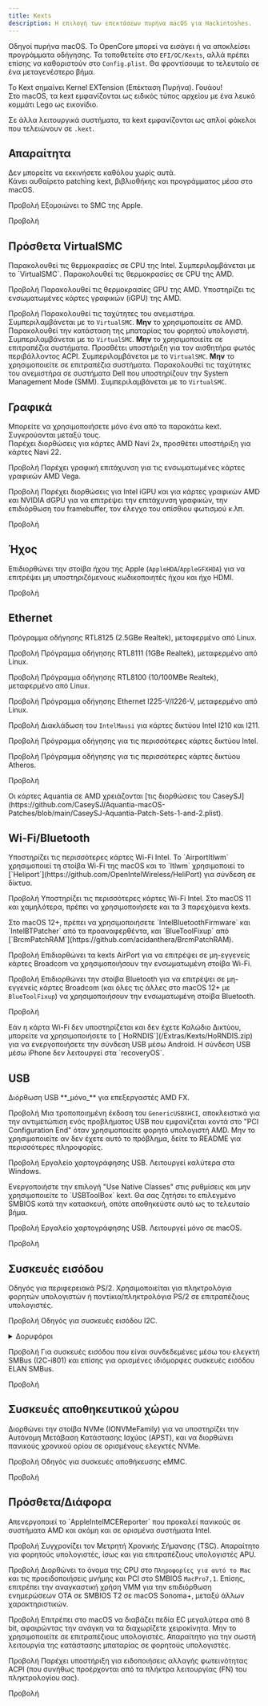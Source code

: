 ```yaml
---
title: Kexts
description: Η επιλογή των επεκτάσεων πυρήνα macOS για Hackintoshes.
---
```



Οδηγοί πυρήνα macOS. Το OpenCore μπορεί να εισάγει ή να αποκλείσει προγράμματα οδήγησης. Τα τοποθετείτε στο `EFI/OC/Kexts`, αλλά πρέπει επίσης να καθοριστούν στο `Config.plist`. Θα φροντίσουμε το τελευταίο σε ένα μεταγενέστερο βήμα.

<Aside type="tip" title="Το ήξερες;">
Το Kext σημαίνει Kernel EXTension (Επέκταση Πυρήνα). Γουάου!
</Aside>

<Aside type="note">
Στο macOS, τα kext εμφανίζονται ως ειδικός τύπος αρχείου με ένα λευκό κομμάτι Lego ως εικονίδιο.

Σε άλλα λειτουργικά συστήματα, τα kext εμφανίζονται ως απλοί φάκελοι που τελειώνουν σε `.kext`.
</Aside>

## Απαραίτητα

<Aside type="danger">
Δεν μπορείτε να εκκινήσετε καθόλου χωρίς αυτά.
</Aside>

<CardGrid>
<Card title="Lilu <code>10.4+</code>">
Κάνει αυθαίρετο patching kext, βιβλιοθήκης και προγράμματος μέσα στο macOS.

<LinkButton icon="external" href="https://github.com/acidanthera/Lilu">Προβολή</LinkButton>
</Card>
<Card title="VirtualSMC <code>10.4+</code>">
Εξομοιώνει το SMC της Apple.

<LinkButton icon="external" href="https://github.com/acidanthera/VirtualSMC">Προβολή</LinkButton>
</Card>
</CardGrid>

## Πρόσθετα VirtualSMC

<CardGrid>
<Card title="SMCProcessor <code>10.7+</code>">
Παρακολουθεί τις θερμοκρασίες σε CPU της Intel. Συμπεριλαμβάνεται με το `VirtualSMC`.
</Card>
<Card title="SMCProcessorAMD <code>10.13+</code>">
Παρακολουθεί τις θερμοκρασίες σε CPU της AMD.

<LinkButton icon="external" href="https://github.com/Lorys89/SMCProcessorAMD">Προβολή</LinkButton>
</Card>
<Card title="SMCRadeonSensors <code>10.14+</code>">
Παρακολουθεί τις θερμοκρασίες GPU της AMD. Υποστηρίζει τις ενσωματωμένες κάρτες γραφικών (iGPU) της AMD.

<LinkButton icon="external" href="https://github.com/ChefKissInc/SMCRadeonSensors">Προβολή</LinkButton>
</Card>
<Card title="SMCSuperIO <code>10.6</code> <code>64-bit only</code>">
Παρακολουθεί τις ταχύτητες του ανεμιστήρα. Συμπεριλαμβάνεται με το `VirtualSMC`. **Μην** το χρησιμοποιείτε σε AMD.
</Card>
<Card title="SMCBatteryManager <code>10.4</code>">
Παρακολουθεί την κατάσταση της μπαταρίας του φορητού υπολογιστή. Συμπεριλαμβάνεται με το `VirtualSMC`. **Μην** το χρησιμοποιείτε σε επιτραπέζια συστήματα.
</Card>
<Card title="SMCLightSensor <code>10.6</code> <code>64-bit only</code>">
Προσθέτει υποστήριξη για τον αισθητήρα φωτός περιβάλλοντος ACPI. Συμπεριλαμβάνεται με το `VirtualSMC`. **Μην** το χρησιμοποιείτε σε επιτραπέζια συστήματα.
</Card>
<Card title="SMCDellSensors <code>10.7+</code>">
Παρακολουθεί τις ταχύτητες του ανεμιστήρα σε συστήματα Dell που υποστηρίζουν την System Management Mode (SMM). Συμπεριλαμβάνεται με το `VirtualSMC`.
</Card>
</CardGrid>

## Γραφικά

<Aside type="danger">
Μπορείτε να χρησιμοποιήσετε μόνο ένα από τα παρακάτω kext. Συγκρούονται μεταξύ τους.
</Aside>

<CardGrid>
<Card title="NootRX <code>11.0+</code>">
Παρέχει διορθώσεις για κάρτες AMD Navi 2x, προσθέτει υποστήριξη για κάρτες Navi 22.

<LinkButton icon="external" href="https://github.com/ChefKissInc/NootRX">Προβολή</LinkButton>
</Card>
<Card title="NootedRed <code>10.15+</code>">
Παρέχει γραφική επιτάχυνση για τις ενσωματωμένες κάρτες γραφικών AMD Vega.

<LinkButton icon="external" href="https://github.com/ChefKissInc/NootedRed">Προβολή</LinkButton>
</Card>
<Card title="WhateverGreen <code>10.6+</code> <code>64-bit only</code>">
Παρέχει διορθώσεις για Intel iGPU και για κάρτες γραφικών AMD και NVIDIA dGPU για να επιτρέψει την επιτάχυνση γραφικών, την επιδιόρθωση του framebuffer, τον έλεγχο του οπίσθιου φωτισμού κ.λπ.

<LinkButton icon="external" href="https://github.com/acidanthera/WhateverGreen">Προβολή</LinkButton>
</Card>
</CardGrid>

## Ήχος

<CardGrid>
<Card title="AppleALC <code>10.4+</code>">

Επιδιορθώνει την στοίβα ήχου της Apple (`AppleHDA`/`AppleGFXHDA`) για να επιτρέψει μη υποστηριζόμενους κωδικοποιητές ήχου και ήχο HDMI.

<LinkButton icon="external" href="https://github.com/acidanthera/AppleALC">Προβολή</LinkButton>
</Card>
</CardGrid>

## Ethernet

<CardGrid>
<Card title="LucyRTL8125Ethernet <code>10.14+</code>">
Πρόγραμμα οδήγησης RTL8125 (2.5GBe Realtek), μεταφερμένο από Linux.

<LinkButton icon="external" href="https://github.com/Mieze/LucyRTL8125Ethernet">Προβολή</LinkButton>
</Card>
<Card title="RealtekRTL8111 <code>10.14+</code>">
Πρόγραμμα οδήγησης RTL8111 (1GBe Realtek), μεταφερμένο από Linux.

<LinkButton icon="external" href="https://github.com/Mieze/RTL8111_driver_for_OS_X">Προβολή</LinkButton>
</Card>
<Card title="RealtekRTL8100 <code>10.14+</code>">
Πρόγραμμα οδήγησης RTL8100 (10/100MBe Realtek), μεταφερμένο από Linux.

<LinkButton icon="external" href="https://www.insanelymac.com/forum/files/file/259-realtekrtl8100-binary/">Προβολή</LinkButton>
</Card>
<Card title="AppleIGC <code>10.15+</code>">
Πρόγραμμα οδήγησης Ethernet I225-V/I226-V, μεταφερμένο από Linux.

<LinkButton icon="external" href="https://github.com/SongXiaoXi/AppleIGC">Προβολή</LinkButton>
</Card>
<Card title="AppleIGB <code>10.9+</code>">
Διακλάδωση του `IntelMausi` για κάρτες δικτύου Intel I210 και I211.

<LinkButton icon="external" href="https://www.macos86.it/topic/6029-appleigb-and-intelmausi-integration/">Προβολή</LinkButton>
</Card>
<Card title="IntelMausi <code>10.9+</code> <code>10.6-10.8 with IntelSnowMausi</code>">
Πρόγραμμα οδήγησης για τις περισσότερες κάρτες δικτύου Intel.

<LinkButton icon="external" href="https://github.com/acidanthera/IntelMausi">Προβολή</LinkButton>
</Card>
<Card title="AtherosE2200Ethernet <code>10.12+</code>">
Πρόγραμμα οδήγησης για τις περισσότερες κάρτες δικτύου Atheros.

<LinkButton icon="external" href="https://github.com/Mieze/AtherosE2200Ethernet">Προβολή</LinkButton>
</Card>
</CardGrid>


<Aside type="caution">
Οι κάρτες Aquantia σε AMD χρειάζονται [τις διορθώσεις του CaseySJ](https://github.com/CaseySJ/Aquantia-macOS-Patches/blob/main/CaseySJ-Aquantia-Patch-Sets-1-and-2.plist).
</Aside>

## Wi-Fi/Bluetooth

<CardGrid>
<Card title="Itlwm <code>10.13+</code>">
Υποστηρίζει τις περισσότερες κάρτες Wi-Fi Intel. Το `AirportItlwm` χρησιμοποιεί τη στοίβα Wi-Fi της macOS και το `Itlwm` χρησιμοποιεί το [`Heliport`](https://github.com/OpenIntelWireless/HeliPort) για σύνδεση σε δίκτυα.

<LinkButton icon="external" href="https://github.com/OpenIntelWireless/itlwm">Προβολή</LinkButton>
</Card>
<Card title="IntelBluetoothFirmware">
Υποστηρίζει τις περισσότερες κάρτες Wi-Fi Intel. Στο macOS 11 και χαμηλότερα, πρέπει να χρησιμοποιήσετε και τα 3 παρεχόμενα kexts.

<Aside type="caution">
Στο macOS 12+, πρέπει να χρησιμοποιήσετε `IntelBluetoothFirmware` και `IntelBTPatcher` από τα προαναφερθέντα, και `BlueToolFixup` από [`BrcmPatchRAM`](https://github.com/acidanthera/BrcmPatchRAM).
</Aside>

<LinkButton icon="external" href="https://github.com/OpenIntelWireless/IntelBluetoothFirmware">Προβολή</LinkButton>
</Card>
<Card title="AirportBrcmFixup">
Επιδιορθώνει τα kexts AirPort για να επιτρέψει σε μη-εγγενείς κάρτες Broadcom να χρησιμοποιήσουν την ενσωματωμένη στοίβα Wi-Fi.

<LinkButton icon="external" href="https://github.com/acidanthera/AirportBrcmFixup">Προβολή</LinkButton>
</Card>
<Card title="BrcmPatchRAM">
Επιδιορθώνει την στοίβα Bluetooth για να επιτρέψει σε μη-εγγενείς κάρτες Broadcom (και όλες τις άλλες στο macOS 12+ με `BlueToolFixup`) να χρησιμοποιήσουν την ενσωματωμένη στοίβα Bluetooth.

<LinkButton icon="external" href="https://github.com/acidanthera/BrcmPatchRAM">Προβολή</LinkButton>
</Card>
</CardGrid>

<Aside type="tip">
Εάν η κάρτα Wi-Fi δεν υποστηρίζεται και δεν έχετε Καλώδιο Δικτύου, μπορείτε να χρησιμοποιήσετε το [`HoRNDIS`](/Extras/Kexts/HoRNDIS.zip) για να ενεργοποιήσετε την σύνδεση USB μέσω Android. Η σύνδεση USB μέσω iPhone δεν λειτουργεί στα `recoveryOS`.
</Aside>

## USB

<CardGrid>
<Card title="XLNCUSBFix <code>10.13+</code>">
Διόρθωση USB **_μόνο_** για επεξεργαστές AMD FX.

<LinkButton icon="external" href="/Extras/Kexts/XLNCUSBFix.zip">Προβολή</LinkButton>
</Card>
<Card title="GenericUSBXHCISB (USB fix hack)">
Μια τροποποιημένη έκδοση του `GenericUSBXHCI`, αποκλειστικά για την αντιμετώπιση ενός προβλήματος USB που εμφανίζεται κοντά στο "PCI Configuration End" όταν χρησιμοποιείτε φορητό υπολογιστή AMD. Μην το χρησιμοποιείτε αν δεν έχετε αυτό το πρόβλημα, δείτε το README για περισσότερες πληροφορίες.

<LinkButton icon="external" href="https://github.com/RattletraPM/GUX-RyzenXHCIFix">Προβολή</LinkButton>
</Card>
<Card title="USBToolBox">
Εργαλείο χαρτογράφησης USB. Λειτουργεί καλύτερα στα Windows.

<Aside type="caution">
Ενεργοποιήστε την επιλογή "Use Native Classes" στις ρυθμίσεις και μην χρησιμοποιείτε το `USBToolBox` kext.
Θα σας ζητήσει το επιλεγμένο SMBIOS κατά την κατασκευή, οπότε αποθηκεύστε αυτό ως το τελευταίο βήμα.
</Aside>

<LinkButton icon="external" href="https://github.com/USBToolBox/tool">Προβολή</LinkButton>
</Card>
<Card title="USBMap">
Εργαλείο χαρτογράφησης USB. Λειτουργεί μόνο σε macOS.

<LinkButton icon="external" href="https://github.com/CorpNewt/USBMap">Προβολή</LinkButton>
</Card>
</CardGrid>

## Συσκευές εισόδου

<CardGrid>
<Card title="VoodooPS2 <code>10.11+</code>">
Οδηγός για περιφερειακά PS/2. Χρησιμοποιείται για πληκτρολόγια φορητών υπολογιστών ή ποντίκια/πληκτρολόγια PS/2 σε επιτραπέζιους υπολογιστές.

<LinkButton icon="external" href="https://github.com/acidanthera/VoodooPS2">Προβολή</LinkButton>
</Card>
<Card title="VoodooI2C <code>10.13+</code>">
Οδηγός για συσκευές εισόδου I2C.

<details>
<summary>Δορυφόροι</summary>

<Aside type="danger">
Δεν μπορείτε να καταλάβετε τον τύπο της συσκευής μόνο από την επωνυμία ή το όνομα εμφάνισης.
</Aside>
<Aside type="danger">
Θα πρέπει να χρησιμοποιείτε μόνο έναν δορυφόρο, μην τους βάζετε όλους μαζί· μπορεί να συγκρουστούν.
</Aside>

| Τύπος συσκευής            | Δορυφόρος                                                                          |
| ------------------------- | ---------------------------------------------------------------------------------- |
| HID                       | `VoodooI2CHID`                                                                     |
| ELAN                      | `VoodooI2CELAN`                                                                    |
| FTE                       | `VoodooI2CFTE`                                                                     |
| Πρωτόκολλο Πολυαφής Atmel | `VoodooI2CAtmelMXT`                                                                |
| Synaptics                 | [`VoodooRMI`](https://github.com/VoodooSMBus/VoodooRMI) (υποστηρίζει επίσης SMBus) |
| Alps                      | [`AlpsHID`](https://github.com/blankmac/AlpsHID)                                   |

<Aside type="tip">
Το HID είναι ένας πολύ κοινός τύπος συσκευής. Αν έχετε φορητό υπολογιστή AMD, είναι πολύ πιθανό ότι το touchpad σας είναι συνδεδεμένο μέσω αυτού. Παρόλα αυτά, ελέγξτε διπλά.
</Aside>
</details>

<LinkButton icon="external" href="https://github.com/VoodooI2C/VoodooI2C">Προβολή</LinkButton>
</Card>
<Card title="VoodooSMBus <code>10.14+</code>">
Για συσκευές εισόδου που είναι συνδεδεμένες μέσω του ελεγκτή SMBus (I2C-i801) και επίσης για ορισμένες ιδιόμορφες συσκευές εισόδου ELAN SMBus.

<LinkButton icon="external" href="https://github.com/VoodooSMBus/VoodooSMBus">Προβολή</LinkButton>
</Card>
</CardGrid>

## Συσκευές αποθηκευτικού χώρου

<CardGrid>
<Card title="NVMeFix <code>10.14+</code>">
Διορθώνει την στοίβα NVMe (IONVMeFamily) για να υποστηρίζει την Αυτόνομη Μετάβαση Κατάστασης Ισχύος (APST), και να διορθώνει πανικούς χρονικού ορίου σε ορισμένους ελεγκτές NVMe.

<LinkButton icon="external" href="https://github.com/acidanthera/NVMeFix">Προβολή</LinkButton>
</Card>
<Card title="EmeraldSDHC <code>10.13+</code>">
Οδηγός για συσκευές αποθήκευσης eMMC.

<LinkButton icon="external" href="https://github.com/acidanthera/EmeraldSDHC">Προβολή</LinkButton>
</Card>
</CardGrid>

## Πρόσθετα/Διάφορα

<CardGrid>
<Card title="AppleMCEReporterDisabler <code>12.3+</code>">
Απενεργοποιεί το `AppleIntelMCEReporter` που προκαλεί πανικούς σε συστήματα AMD και ακόμη και σε ορισμένα συστήματα Intel.

<LinkButton icon="external" href="/Extras/Kexts/AppleMCEReporterDisabler.zip">Προβολή</LinkButton>
</Card>
<Card title="ForgedInvariant <code>10.6+</code>">
Συγχρονίζει τον Μετρητή Χρονικής Σήμανσης (TSC). Απαραίτητο για φορητούς υπολογιστές, ίσως και για επιτραπέζιους υπολογιστές APU.

<LinkButton icon="external" href="https://github.com/ChefKissInc/ForgedInvariant">Προβολή</LinkButton>
</Card>
<Card title="RestrictEvents <code>10.13+</code>">
Διορθώνει το όνομα της CPU στο `Πληροφορίες για αυτό το Mac` και τις προειδοποιήσεις μνήμης και PCI στο SMBIOS `MacPro7,1`. Επίσης, επιτρέπει την αναγκαστική χρήση VMM για την επιδιόρθωση ενημερώσεων OTA σε SMBIOS T2 σε macOS Sonoma+, μεταξύ άλλων χαρακτηριστικών.

<LinkButton icon="external" href="https://github.com/acidanthera/RestrictEvents">Προβολή</LinkButton>
</Card>
<Card title="ECEnabler <code>10.7+</code>">
Επιτρέπει στο macOS να διαβάζει πεδία EC μεγαλύτερα από 8 bit, αφαιρώντας την ανάγκη να τα διαχωρίζετε χειροκίνητα. Μην το χρησιμοποιείτε σε επιτραπέζιους υπολογιστές. Απαραίτητο για την σωστή λειτουργία της κατάστασης μπαταρίας σε φορητούς υπολογιστές.

<LinkButton icon="external" href="https://github.com/1Revenger1/ECEnabler">Προβολή</LinkButton>
</Card>
<Card title="BrightnessKeys <code>10.11+</code>">
Παρέχει υποστήριξη για ειδοποιήσεις αλλαγής φωτεινότητας ACPI (που συνήθως προέρχονται από τα πλήκτρα λειτουργίας (FN) του πληκτρολογίου σας).

<LinkButton icon="external" href="https://github.com/acidanthera/BrightnessKeys">Προβολή</LinkButton>
</Card>
</CardGrid>
